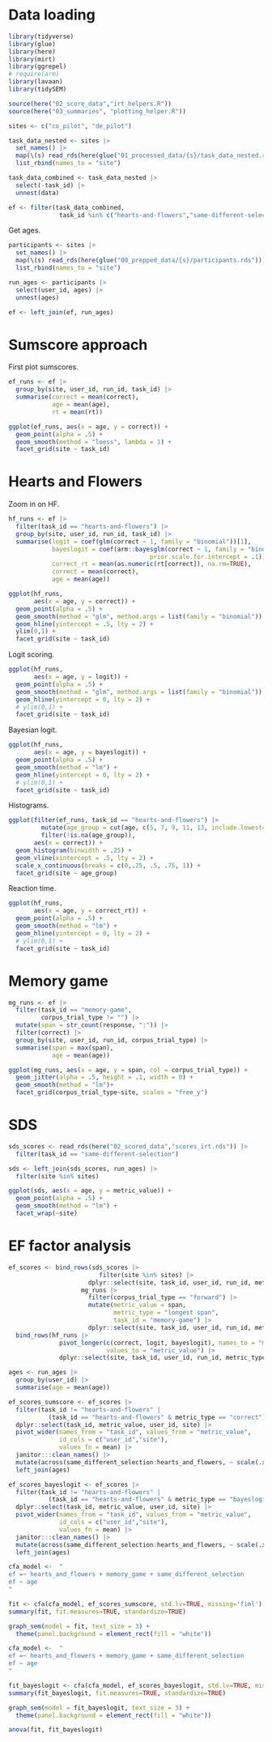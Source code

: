 # Data loading

```r
library(tidyverse)
library(glue)
library(here)
library(mirt)
library(ggrepel)
# require(arm)
library(lavaan)
library(tidySEM)

source(here("02_score_data","irt_helpers.R"))
source(here("03_summaries", "plotting_helper.R"))

sites <- c("co_pilot", "de_pilot")

task_data_nested <- sites |>
  set_names() |>
  map(\(s) read_rds(here(glue("01_processed_data/{s}/task_data_nested.rds")))) |>
  list_rbind(names_to = "site")

task_data_combined <- task_data_nested |>
  select(-task_id) |>
  unnest(data) 

ef <- filter(task_data_combined, 
              task_id %in% c("hearts-and-flowers","same-different-selection","memory-game"))
```

Get ages. 

```r
participants <- sites |>
  set_names() |>
  map(\(s) read_rds(here(glue("00_prepped_data/{s}/participants.rds")))) |>
  list_rbind(names_to = "site")

run_ages <- participants |>
  select(user_id, ages) |>
  unnest(ages)

ef <- left_join(ef, run_ages)
```

# Sumscore approach

First plot sumscores.

```r
ef_runs <- ef |>
  group_by(site, user_id, run_id, task_id) |>
  summarise(correct = mean(correct), 
            age = mean(age), 
            rt = mean(rt))

ggplot(ef_runs, aes(x = age, y = correct)) + 
  geom_point(alpha = .5) + 
  geom_smooth(method = "loess", lambda = 1) +
  facet_grid(site ~ task_id)
```

# Hearts and Flowers

Zoom in on HF. 

```r
hf_runs <- ef |>
  filter(task_id == "hearts-and-flowers") |>
  group_by(site, user_id, run_id, task_id) |>
  summarise(logit = coef(glm(correct ~ 1, family = "binomial"))[1],
            bayeslogit = coef(arm::bayesglm(correct ~ 1, family = "binomial", 
                                       prior.scale.for.intercept = .1))[1],
            correct_rt = mean(as.numeric(rt[correct]), na.rm=TRUE),
            correct = mean(correct), 
            age = mean(age))

```

```r
ggplot(hf_runs,
       aes(x = age, y = correct)) + 
  geom_point(alpha = .5) + 
  geom_smooth(method = "glm", method.args = list(family = "binomial")) +
  geom_hline(yintercept = .5, lty = 2) + 
  ylim(0,1) + 
  facet_grid(site ~ task_id)
```
Logit scoring. 

```r
ggplot(hf_runs,
       aes(x = age, y = logit)) + 
  geom_point(alpha = .5) + 
  geom_smooth(method = "glm", method.args = list(family = "binomial")) +
  geom_hline(yintercept = 0, lty = 2) + 
  # ylim(0,1) + 
  facet_grid(site ~ task_id)
```

Bayesian logit. 

```r
ggplot(hf_runs,
       aes(x = age, y = bayeslogit)) + 
  geom_point(alpha = .5) + 
  geom_smooth(method = "lm") +
  geom_hline(yintercept = 0, lty = 2) + 
  # ylim(0,1) + 
  facet_grid(site ~ task_id)
```

Histograms. 

```r
ggplot(filter(ef_runs, task_id == "hearts-and-flowers") |>
         mutate(age_group = cut(age, c(5, 7, 9, 11, 13, include.lowest=TRUE))) |>
         filter(!is.na(age_group)),
       aes(x = correct)) + 
  geom_histogram(binwidth = .25) +
  geom_vline(xintercept = .5, lty = 2) +
  scale_x_continuous(breaks = c(0,.25, .5, .75, 1)) + 
  facet_grid(site ~ age_group)
```

Reaction time. 

```r
ggplot(hf_runs,
       aes(x = age, y = correct_rt)) + 
  geom_point(alpha = .5) + 
  geom_smooth(method = "lm") +
  geom_hline(yintercept = 0, lty = 2) + 
  # ylim(0,1) + 
  facet_grid(site ~ task_id)
```

# Memory game

```r
mg_runs <- ef |>
  filter(task_id == "memory-game", 
         corpus_trial_type != "") |>
  mutate(span = str_count(response, ":")) |>
  filter(correct) |>
  group_by(site, user_id, run_id, corpus_trial_type) |>
  summarise(span = max(span), 
            age = mean(age))
```


```r
ggplot(mg_runs, aes(x = age, y = span, col = corpus_trial_type)) + 
  geom_jitter(alpha = .5, height = .1, width = 0) + 
  geom_smooth(method = "lm")+ 
  facet_grid(corpus_trial_type~site, scales = "free_y")
```

# SDS


```r
sds_scores <- read_rds(here("02_scored_data","scores_irt.rds")) |>
  filter(task_id == "same-different-selection")

sds <- left_join(sds_scores, run_ages) |>
  filter(site %in% sites)

```

```r
ggplot(sds, aes(x = age, y = metric_value)) + 
  geom_point(alpha = .5) + 
  geom_smooth(method = "lm") + 
  facet_wrap(~site)
```




# EF factor analysis

```r

ef_scores <- bind_rows(sds_scores |> 
                         filter(site %in% sites) |>
                      dplyr::select(site, task_id, user_id, run_id, metric_type, metric_value), 
                    mg_runs |> 
                      filter(corpus_trial_type == "forward") |>
                      mutate(metric_value = span, 
                             metric_type = "longest span",
                             task_id = "memory-game") |>
                      dplyr::select(site, task_id, user_id, run_id, metric_type,  metric_value)) |>
  bind_rows(hf_runs |>
              pivot_longer(c(correct, logit, bayeslogit), names_to = "metric_type", 
                           values_to = "metric_value") |>
              dplyr::select(site, task_id, user_id, run_id, metric_type, metric_value))
```



```r
ages <- run_ages |>
  group_by(user_id) |>
  summarise(age = mean(age))

ef_scores_sumscore <- ef_scores |>
  filter(task_id != "hearts-and-flowers" | 
           (task_id == "hearts-and-flowers" & metric_type == "correct")) |>
  dplyr::select(task_id, metric_value, user_id, site) |>
  pivot_wider(names_from = "task_id", values_from = "metric_value", 
              id_cols = c("user_id","site"), 
              values_fn = mean) |>
  janitor:::clean_names() |>
  mutate(across(same_different_selection:hearts_and_flowers, ~ scale(.x)[,1])) |>
  left_join(ages)

ef_scores_bayeslogit <- ef_scores |>
  filter(task_id != "hearts-and-flowers" | 
           (task_id == "hearts-and-flowers" & metric_type == "bayeslogit")) |>
  dplyr::select(task_id, metric_value, user_id, site) |>
  pivot_wider(names_from = "task_id", values_from = "metric_value", 
              id_cols = c("user_id","site"), 
              values_fn = mean) |>
  janitor:::clean_names() |>
  mutate(across(same_different_selection:hearts_and_flowers, ~ scale(.x)[,1])) |>
  left_join(ages)
```

```r
cfa_model <-  "
ef =~ hearts_and_flowers + memory_game + same_different_selection
ef ~ age
"

fit <- cfa(cfa_model, ef_scores_sumscore, std.lv=TRUE, missing='fiml')
summary(fit, fit.measures=TRUE, standardize=TRUE)

graph_sem(model = fit, text_size = 3) + 
  theme(panel.background = element_rect(fill = "white"))
```



```r
cfa_model <-  "
ef =~ hearts_and_flowers + memory_game + same_different_selection
ef ~ age
"

fit_bayeslogit <- cfa(cfa_model, ef_scores_bayeslogit, std.lv=TRUE, missing='fiml')
summary(fit_bayeslogit, fit.measures=TRUE, standardize=TRUE)

graph_sem(model = fit_bayeslogit, text_size = 3) + 
  theme(panel.background = element_rect(fill = "white"))
```


```r
anova(fit, fit_bayeslogit)
```

